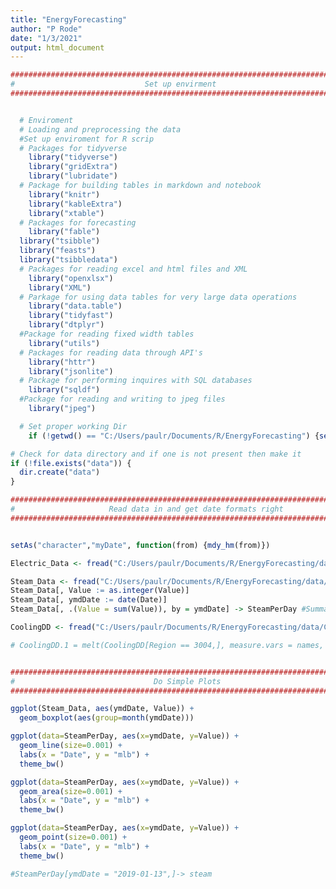 ```yaml
---
title: "EnergyForecasting"
author: "P Rode"
date: "1/3/2021"
output: html_document
---
```


```r

###############################################################################
#                             Set up envirment                                #
###############################################################################


  # Enviroment 
  # Loading and preprocessing the data
  #Set up enviroment for R scrip  
  # Packages for tidyverse 
    library("tidyverse")
    library("gridExtra")
    library("lubridate")
  # Package for building tables in markdown and notebook 
    library("knitr")
    library("kableExtra") 
    library("xtable")
  # Packages for forecasting
    library("fable")
  library("tsibble")
  library("feasts")
  library("tsibbledata")
  # Packages for reading excel and html files and XML
    library("openxlsx")
    library("XML")
  # Parkage for using data tables for very large data operations
    library("data.table")
    library("tidyfast")
    library("dtplyr")
  #Package for reading fixed width tables
    library("utils")
  # Packages for reading data through API's 
    library("httr")
    library("jsonlite")
  # Package for performing inquires with SQL databases 
    library("sqldf")
  #Package for reading and writing to jpeg files
    library("jpeg")

  # Set proper working Dir 
    if (!getwd() == "C:/Users/paulr/Documents/R/EnergyForecasting") {setwd("C:/Users/paulr/Documents/R/EnergyForecasting")}

# Check for data directory and if one is not present then make it
if (!file.exists("data")) {
  dir.create("data")
}
```



```r

###############################################################################
#                     Read data in and get date formats right                 #
###############################################################################


setAs("character","myDate", function(from) {mdy_hm(from)})

Electric_Data <- fread("C:/Users/paulr/Documents/R/EnergyForecasting/data/MACH Energy - Data (4).csv", colClasses = c(Date = "myDate", Value = "integer", Unit = "character"), stringsAsFactors = TRUE)

Steam_Data <- fread("C:/Users/paulr/Documents/R/EnergyForecasting/data/MACH Energy - Data (3).csv", colClasses = c("myDate", "integer", "Character"), stringsAsFactors = TRUE)
Steam_Data[, Value := as.integer(Value)]
Steam_Data[, ymdDate := date(Date)]
Steam_Data[, .(Value = sum(Value)), by = ymdDate] -> SteamPerDay #Summarise kWh per day. 

CoolingDD <- fread("C:/Users/paulr/Documents/R/EnergyForecasting/data/ClimateDivisions.Cooling.txt")

# CoolingDD.1 = melt(CoolingDD[Region == 3004,], measure.vars = names, variable.name = "CDD")



```


```r

###############################################################################
#                               Do Simple Plots                               #
###############################################################################

ggplot(Steam_Data, aes(ymdDate, Value)) + 
  geom_boxplot(aes(group=month(ymdDate)))

ggplot(data=SteamPerDay, aes(x=ymdDate, y=Value)) + 
  geom_line(size=0.001) + 
  labs(x = "Date", y = "mlb") + 
  theme_bw() 

ggplot(data=SteamPerDay, aes(x=ymdDate, y=Value)) + 
  geom_area(size=0.001) + 
  labs(x = "Date", y = "mlb") + 
  theme_bw() 

ggplot(data=SteamPerDay, aes(x=ymdDate, y=Value)) + 
  geom_point(size=0.001) + 
  labs(x = "Date", y = "mlb") + 
  theme_bw() 

#SteamPerDay[ymdDate = "2019-01-13",]-> steam

```
